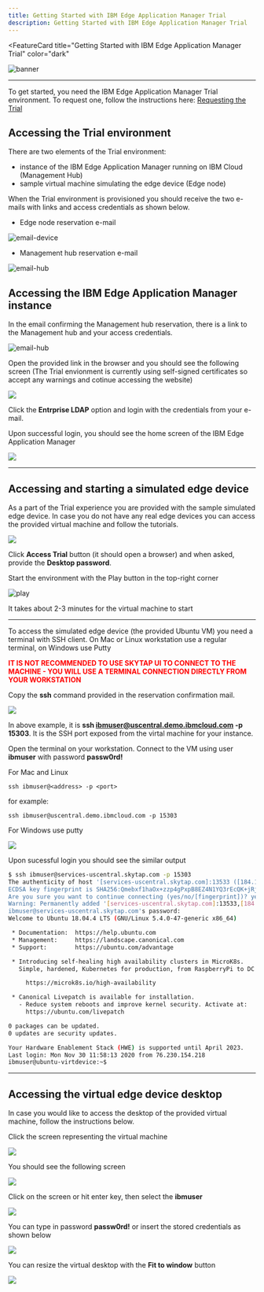 ```yaml
---
title: Getting Started with IBM Edge Application Manager Trial
description: Getting Started with IBM Edge Application Manager Trial
---
```


<FeatureCard
  title="Getting Started with IBM Edge Application Manager Trial"
  color="dark"
  >

![banner](/images/gettingstarted-banner.jpg)

</FeatureCard>

***

  To get started, you need the IBM Edge Application Manager Trial environment. To request one, follow the instructions here: [Requesting the Trial](../environment/requesting/index.mdx)

  ## Accessing the Trial environment

  There are two elements of the Trial environment:

  - instance of the IBM Edge Application Manager running on IBM Cloud (Management Hub)
  - sample virtual machine simulating the edge device (Edge node)

  When the Trial environment is provisioned you should receive the two e-mails with links and access credentials as shown below.

  - Edge node reservation e-mail

  ![email-device](images/2020-12-09-10-36-51.png)

  - Management hub reservation e-mail

  ![email-hub](images/2020-12-09-10-36-51.png)

## Accessing the IBM Edge Application Manager instance

  In the email confirming the Management hub reservation, there is a link to the Management hub and your access credentials.

  ![email-hub]()

  Open the provided link in the browser and you should see the following screen (The Trial envionment is currently using self-signed certificates so accept any warnings and cotinue accessing the website)

  ![](images/2020-12-02-14-21-51.png)

  Click the **Entrprise LDAP** option and login with the credentials from your e-mail.

  Upon successful login, you should see the home screen of the IBM Edge Application Manager

  ![](images/2020-12-02-14-26-28.png)

***

## Accessing and starting a simulated edge device

  As a part of the Trial experience you are provided with the sample simulated edge device. In case you do not have any real edge devices you can access the provided virtual machine and follow the tutorials.

  ![](images/2020-12-09-11-20-00.png)

  Click **Access Trial** button (it should open a browser) and when asked, provide the **Desktop password**.

  Start the environment with the Play button in the top-right corner

  ![play](images/2020-09-11-10-29-24.png)

  It takes about 2-3 minutes for the virtual machine to start

  ***

  To access the simulated edge device (the provided Ubuntu VM) you need a terminal with SSH client. On Mac or Linux workstation use a regular terminal, on Windows use Putty

  <span style="color:red">**IT IS NOT RECOMMENDED TO USE SKYTAP UI TO CONNECT TO THE MACHINE - YOU WILL USE A TERMINAL CONNECTION DIRECTLY FROM YOUR WORKSTATION**</span>

  Copy the **ssh** command provided in the reservation confirmation mail. 

  ![](images/2020-12-09-10-36-51.png)

  In above example, it is **ssh ibmuser@uscentral.demo.ibmcloud.com -p 15303**. It is the SSH port exposed from the virtal machine for your instance.

  Open the terminal on your workstation. Connect to the VM using user **ibmuser** with password **passw0rd!**

  For Mac and Linux
  ```
  ssh ibmuser@<address> -p <port>
  ```

  for example:
  ```
  ssh ibmuser@uscentral.demo.ibmcloud.com -p 15303
  ```

  For Windows use putty

  ![](images/2020-12-09-11-45-44.png)

  Upon sucessful login you should see the similar output

  ```sh
  $ ssh ibmuser@services-uscentral.skytap.com -p 15303
  The authenticity of host '[services-uscentral.skytap.com]:13533 ([184.170.232.54]:13533)' can't be established.
  ECDSA key fingerprint is SHA256:Qmebxf1haOx+zzp4gPxpB8EZ4N1YQ3rEcQK+jRj5b/Q.
  Are you sure you want to continue connecting (yes/no/[fingerprint])? yes
  Warning: Permanently added '[services-uscentral.skytap.com]:13533,[184.170.232.54]:13533' (ECDSA) to the list of known hosts.
  ibmuser@services-uscentral.skytap.com's password: 
  Welcome to Ubuntu 18.04.4 LTS (GNU/Linux 5.4.0-47-generic x86_64)

   * Documentation:  https://help.ubuntu.com
   * Management:     https://landscape.canonical.com
   * Support:        https://ubuntu.com/advantage

   * Introducing self-healing high availability clusters in MicroK8s.
     Simple, hardened, Kubernetes for production, from RaspberryPi to DC.

       https://microk8s.io/high-availability

   * Canonical Livepatch is available for installation.
     - Reduce system reboots and improve kernel security. Activate at:
       https://ubuntu.com/livepatch

  0 packages can be updated.
  0 updates are security updates.

  Your Hardware Enablement Stack (HWE) is supported until April 2023.
  Last login: Mon Nov 30 11:58:13 2020 from 76.230.154.218
  ibmuser@ubuntu-virtdevice:~$ 
  ```

***

## Accessing the virtual edge device desktop

  In case you would like to access the desktop of the provided virtual machine, follow the instructions below.

  Click the screen representing the virtual machine

  ![](images/2020-09-11-10-52-05.png)

  You should see the following screen

  ![](images/2020-09-11-10-55-08.png)

  Click on the screen or hit enter key, then select the **ibmuser**

  ![](images/2020-09-11-11-00-19.png)

  You can type in password **passw0rd!** or insert the stored credentials as shown below

  ![](images/2020-09-11-11-03-55.png)

  You can resize the virtual desktop with the **Fit to window** button

  ![](images/2020-09-11-11-06-42.png)

